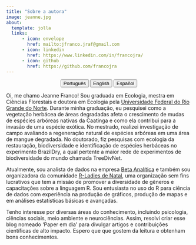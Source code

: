 ---
title: "Sobre a autora"
image: jeanne.jpg
about:
  template: jolla
  links:
      - icon: envelope
        href: mailto:jfranco.jraf@gmail.com
      - icon: linkedin
        href: https://www.linkedin.com/in/francojra/
      - icon: github
        href: https://github.com/francojra
---

<center>

::: {.btn-group role="group" aria-label="About"}
<a href="about-pt.html"> <button type="button" class="btn btn-primary me-md-2 btn-sm">Português</button></a> <a href="about-en.html"> <button type="button" class="btn btn-primary me-md-2 btn-sm">English</button></a> <a href="about-es.html"><button type="button" class="btn btn-primary me-md-2 btn-sm">Español</button></a>
:::

</center>

Oi, me chamo Jeanne Franco! Sou graduada em Ecologia, mestra em Ciências Florestais e doutora em Ecologia pela [Universidade Federal do Rio Grande do Norte](https://www.ufrn.br/). Durante minha graduação, eu pesquisei como a vegetação herbácea de áreas degradadas afeta o crescimento de mudas de espécies arbóreas nativas da Caatinga e como ela contribui para a invasão de uma espécie exótica. No mestrado, realizei investigação de campo avaliando a regeneração natural de espécies arbóreas em uma área de mangue degradada. No doutorado, fiz pesquisas com ecologia da restauração, biodiversidade e identificação de espécies herbáceas no experimento BrazilDry, a qual pertente a maior rede de experimentos de biodiversidade do mundo chamada TreeDivNet.

Atualmente, sou analista de dados na empresa [Beta Analítica](https://betaanalitica.com.br/) e também sou organizadora da comunidade [R-Ladies de Natal](https://rladies.org/), uma organização sem fins lucrativos que tem a missão de promover a diversidade de gêneros e capacitações sobre a linguagem R. Sou entusiasta no uso do R para ciência de dados com experiência na produção de gráficos, produção de mapas e em análises estatísticas básicas e avançadas.

Tenho interesse por diversas áreas do conhecimento, incluindo psicologia, ciências sociais, meio ambiente e neurociências. Assim, resolvi criar esse blog nomeado 'Paper em dia' para divulgar artigos e contribuições científicas de alto impacto. Espero que que gostem da leitura e obtenham bons conhecimentos.
